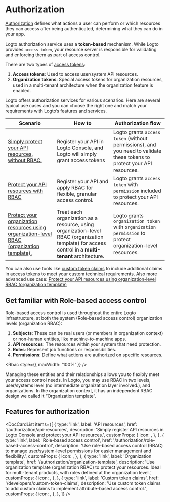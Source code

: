 

# Authorization

[Authorization](https://auth.wiki/authorization) defines what actions a user can perform or which resources they can access after being authenticated, determining what they can do in your app.

Logto authorization service uses a **token-based** mechanism. While Logto provides `access token`, your resource server is responsible for validating and enforcing them as part of access control.

There are two types of [access tokens](https://auth.wiki/access-token):

1. **Access tokens**: Used to access user/system API resources.
2. **Organization tokens**: Special access tokens for organization resources, used in a multi-tenant architecture when the organization feature is enabled.

Logto offers authorization services for various scenarios. Here are several typical use cases and you can choose the right one and match your requirements with Logto’s features and services.

| Scenario                                                                                                                                                          | How to                                                                                                                                              | Authorization flow                                                                                                      |
| ----------------------------------------------------------------------------------------------------------------------------------------------------------------- | --------------------------------------------------------------------------------------------------------------------------------------------------- | ----------------------------------------------------------------------------------------------------------------------- |
| [Simply protect your API resources, without RBAC.](/authorization/api-resources/protect-your-api)                                                                 | Register your API in Logto Console, and Logto will simply grant access tokens                                                                       | Logto grants `access token` (without permissions), and you need to validate these tokens to protect your API resources. |
| [Protect your API resources with RBAC](/authorization/role-based-access-control/protect-api-resources-with-rbac)                                                  | Register your API and apply RBAC for flexible, granular access control.                                                                             | Logto grants `access token` with `permission` included to protect your API resources.                                   |
| [Protect your organization resources using organization-level RBAC (organization template).](/authorization/organization-template/protect-organization-resources) | Treat each organization as a resource, using organization-level RBAC (organization template) for access control in a **multi-tenant** architecture. | Logto grants `organization token` with `organization permission` to protect organization-level resources.               |

You can also use tools like [custom token claims](/developers/custom-token-claims) to include additional claims in access tokens to meet your custom technical requirements. Also more advanced use case: [Protect your API resources using organization-level RBAC (organization template)](/authorization/organization-template/protect-api-reources)

## Get familiar with Role-based access control

Role-based access control is used throughout the entire Logto infrastructure, at both the system (Role-based access control) organization levels (organization RBAC):

1. **Subjects**: These can be real users (or members in organization context) or non-human entities, like machine-to-machine apps.
2. **API resources**: The resources within your system that need protection.
3. **Roles**: Represent job functions or responsibilities.
4. **Permissions**: Define what actions are authorized on specific resources.

<Rbac style={{ maxWidth: '100%' }} />

Managing these entities and their relationships allows you to flexibly meet your access control needs. In Logto, you may use RBAC in two levels, user/systems level (no intermediate organization layer involved.), and organizations. In the organization context, it has an independent RBAC design we called it “Organization template”.

## Features for authorization

<DocCardList
  items={[
    {
      type: 'link',
      label: 'API resources',
      href: '/authorization/api-resources',
      description: 'Simply register API resources in Logto Console and protect your API resources.',
      customProps: {
        icon: <Api />,
      },
    },
    {
      type: 'link',
      label: 'Role-based access control',
      href: '/authorization/role-based-access-control',
      description:
        'Use role-based access control (RBAC) to manage user/system-level permissions for easier management and flexibility.',
      customProps: {
        icon: <Role />,
      },
    },
    {
      type: 'link',
      label: 'Organization template',
      href: '/authorization/organization-template',
      description:
        'Use organization template (organization RBAC) to protect your resources. Ideal for multi-tenant products, with roles defined at the organization level.',
      customProps: {
        icon: <OrgTemplate />,
      },
    },
    {
      type: 'link',
      label: 'Custom token claims',
      href: '/developers/custom-token-claims',
      description:
        'Use custom token claims to add custom claims to implement attribute-based access control.',
      customProps: {
        icon: <Jwt />,
      },
    },
  ]}
/>
